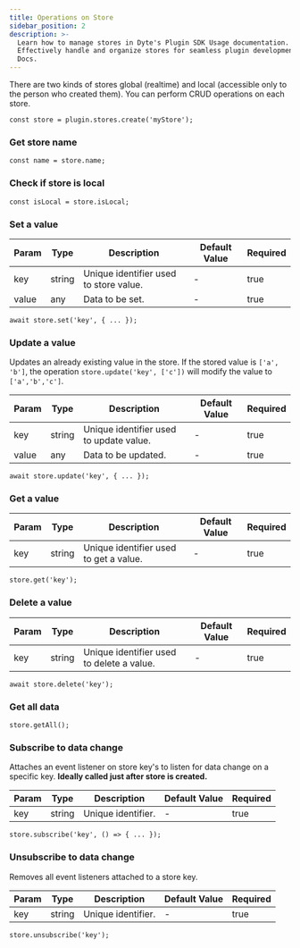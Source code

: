 ```yaml
---
title: Operations on Store
sidebar_position: 2
description: >-
  Learn how to manage stores in Dyte's Plugin SDK Usage documentation.
  Effectively handle and organize stores for seamless plugin development. Dyte
  Docs.
---
```


There are two kinds of stores global (realtime) and local (accessible only to
the person who created them). You can perform CRUD operations on each store.

```tsx
const store = plugin.stores.create('myStore');
```

### Get store name

```tsx
const name = store.name;
```

### Check if store is local

```tsx
const isLocal = store.isLocal;
```

### Set a value

| Param | Type   | Description                            | Default Value | Required |
| ----- | ------ | -------------------------------------- | ------------- | -------- |
| key   | string | Unique identifier used to store value. | -             | true     |
| value | any    | Data to be set.                        | -             | true     |

```tsx
await store.set('key', { ... });
```

### Update a value

Updates an already existing value in the store. If the stored value is
`['a', 'b']`, the operation `store.update('key', ['c'])` will modify the value
to `['a','b','c']`.

| Param | Type   | Description                             | Default Value | Required |
| ----- | ------ | --------------------------------------- | ------------- | -------- |
| key   | string | Unique identifier used to update value. | -             | true     |
| value | any    | Data to be updated.                     | -             | true     |

```tsx
await store.update('key', { ... });
```

### Get a value

| Param | Type   | Description                            | Default Value | Required |
| ----- | ------ | -------------------------------------- | ------------- | -------- |
| key   | string | Unique identifier used to get a value. | -             | true     |

```tsx
store.get('key');
```

### Delete a value

| Param | Type   | Description                               | Default Value | Required |
| ----- | ------ | ----------------------------------------- | ------------- | -------- |
| key   | string | Unique identifier used to delete a value. | -             | true     |

```tsx
await store.delete('key');
```

### Get all data

```tsx
store.getAll();
```

### Subscribe to data change

Attaches an event listener on store key's to listen for data change on a
specific key. **Ideally called just after store is created.**

| Param | Type   | Description        | Default Value | Required |
| ----- | ------ | ------------------ | ------------- | -------- |
| key   | string | Unique identifier. | -             | true     |

```tsx
store.subscribe('key', () => { ... });
```

### Unsubscribe to data change

Removes all event listeners attached to a store key.

| Param | Type   | Description        | Default Value | Required |
| ----- | ------ | ------------------ | ------------- | -------- |
| key   | string | Unique identifier. | -             | true     |

```tsx
store.unsubscribe('key');
```

<head>
  <title>Plugin SDK Operations on Store</title>
  <meta
    name="description"
    content="Learn how to manage stores in Dyte's Plugin SDK Usage documentation. Effectively handle and organize stores for seamless plugin development."
  />
</head>
